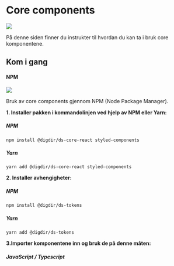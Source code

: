 
<Meta title="Core components" />

# Core components

[![](https://img.shields.io/npm/v/@digdir/ds-core-react?label=@digdir/ds-core-react&color=0051be)](https://www.npmjs.com/package/@digdir/ds-core-react)

På denne siden finner du instrukter til hvordan du kan ta i bruk core komponentene.

## Kom i gang

#### NPM

[![](https://img.shields.io/npm/dm/@digdir/ds-core-react.svg)](https://www.npmjs.com/package/@digdir/ds-core-react)

Bruk av core components gjennom NPM (Node Package Manager).

**1. Installer pakken i kommandolinjen ved hjelp av NPM eller Yarn:**

##### NPM
`npm install @digdir/ds-core-react styled-components`
##### Yarn
`yarn add @digdir/ds-core-react styled-components`

**2. Installer avhengigheter:**

##### NPM
`npm install @digdir/ds-tokens`
##### Yarn
`yarn add @digdir/ds-tokens`

**3.Importer komponentene inn og bruk de på denne måten:**

##### JavaScript / Typescript

<CodeSnippet children='// Importer
// Bruk komponenten
<Button variant="secondary">Les mer</Button>' language='javascript'/>


